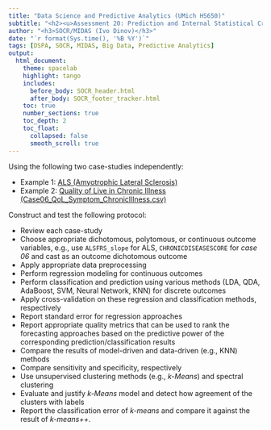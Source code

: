 ---
title: "Data Science and Predictive Analytics (UMich HS650)"
subtitle: "<h2><u>Assessment 20: Prediction and Internal Statistical Cross Validation</u></h2>"
author: "<h3>SOCR/MIDAS (Ivo Dinov)</h3>"
date: "`r format(Sys.time(), '%B %Y')`"
tags: [DSPA, SOCR, MIDAS, Big Data, Predictive Analytics] 
output:
  html_document:
    theme: spacelab
    highlight: tango
    includes:
      before_body: SOCR_header.html
      after_body: SOCR_footer_tracker.html
    toc: true
    number_sections: true
    toc_depth: 2
    toc_float:
      collapsed: false
      smooth_scroll: true
---

Using the following two case-studies independently:

* Example 1: [ALS (Amyotrophic Lateral Sclerosis)](https://umich.instructure.com/courses/38100/files/folder/Case_Studies/15_ALS_CaseStudy)
* Example 2: [Quality of Live in Chronic Illness (Case06_QoL_Symptom_ChronicIllness.csv)](https://umich.instructure.com/courses/38100/files/folder/Case_Studies)

Construct and test the following protocol:

* Review each case-study
* Choose appropriate dichotomous, polytomous, or continuous outcome variables, e.g., use `ALSFRS_slope` for ALS, `CHRONICDISEASESCORE` for *case 06* and cast as an outcome dichotomous outcome
* Apply appropriate data preprocessing
* Perform regression modeling for continuous outcomes
* Perform classification and prediction using various methods (LDA, QDA, AdaBoost, SVM, Neural Network, KNN) for discrete outcomes
* Apply cross-validation on these regression and classification methods, respectively
* Report standard error for regression approaches
* Report appropriate quality metrics that can be used to rank the forecasting approaches based on the predictive power of the corresponding prediction/classification results
* Compare the results of model-driven and data-driven (e.g., KNN) methods
* Compare sensitivity and specificity, respectively
* Use unsupervised clustering methods (e.g., *k-Means*) and spectral clustering
* Evaluate and justify *k-Means* model and detect how agreement of the clusters with labels
* Report the classification error of *k-means* and compare it against the result of *k-means++*.